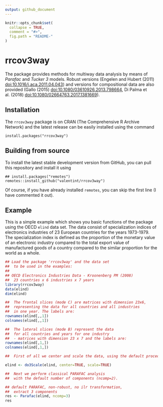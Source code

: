 ---
output: github_document
---

<!-- README.md is generated from README.Rmd. Please edit that file -->

```{r, echo = FALSE}
knitr::opts_chunk$set(
  collapse = TRUE,
  comment = "#>",
  fig.path = "README-"
)
```

# rrcov3way

The package provides methods for multiway data analysis by means of _Parafac_ and _Tucker 3_ models. Robust versions (Engelen and Hubert (2011) <doi:10.1016/j.aca.2011.04.043>) and versions for compositional data are also provided (Gallo (2015) <doi:10.1080/03610926.2013.798664>, Di Palma et al. (2018) <doi:10.1080/02664763.2017.1381669>).

## Installation

The `rrcov3way` package is on CRAN (The Comprehensive R Archive Network) and
the latest release can be easily installed using the command

    install.packages("rrcov3way")

## Building from source

To install the latest stable development version from GitHub, you can
pull this repository and install it using

    ## install.packages("remotes")
    remotes::install_github("valentint/rrcov3way")

Of course, if you have already installed `remotes`, you can skip the
first line (I have commented it out).

## Example

This is a simple example which shows you basic functions of the package using the OECD `elind` data set. The data consist of specialization indices of electronics industries of 23 European countries for the years 1973-1979. The specialization index is defined as the proportion of the monetary value of an electronic industry compared to the total export value of manufactured goods of a country compared to the similar proportion for the world as a whole. 

```{r example}

## Load the package 'rrcov3way' and the data set
##  to be used in the examples:
##
## OECD Electronics Industries Data - Kroonenberg PM (2008)
##  23 countries x 6 industries x 7 years
library(rrcov3way)
data(elind)
dim(elind)

##  The frontal slices (mode C) are matrices with dimension 23x6, 
##  representing the data for all countries and all industries 
##  in one year. The labels are:
rownames(elind[,,1])
colnames(elind[,,1])

##  The lateral slices (mode B) represent the data
##  for all countries and years for one industry
##  - matrices with dimension 23 x 7 and the labels are:
rownames(elind[,1,])
colnames(elind[,1,])

##  First of all we center and scale the data, using the default procedures for centering and scaling.

elind <- do3Scale(elind, center=TRUE, scale=TRUE)

##  Next we perform classical PARAFAC analysis 
##  with the default number of components (ncomp=2).

## default PARAFAC, non-robust, no ilr transformation,
##  extract 3 components
res <- Parafac(elind, ncomp=3)
res


```

